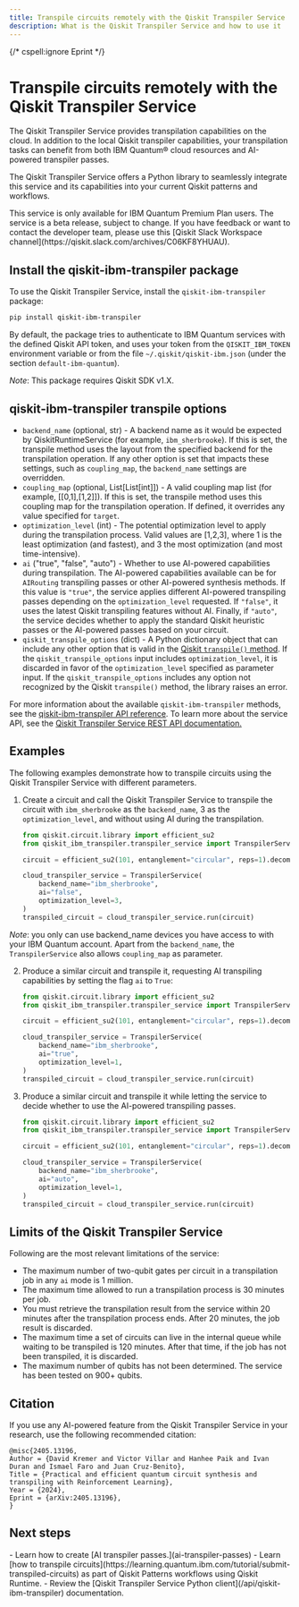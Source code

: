 ```yaml
---
title: Transpile circuits remotely with the Qiskit Transpiler Service
description: What is the Qiskit Transpiler Service and how to use it
---
```


{/* cspell:ignore Eprint */}

# Transpile circuits remotely with the Qiskit Transpiler Service

The Qiskit Transpiler Service provides transpilation capabilities on the cloud. In addition to the local Qiskit transpiler capabilities, your transpilation tasks can benefit from both IBM Quantum&reg; cloud resources and AI-powered transpiler passes.

The Qiskit Transpiler Service offers a Python library to seamlessly integrate this service and its capabilities into your current Qiskit patterns and workflows.

<Admonition type="note">
    This service is only available for IBM Quantum Premium Plan users.
    The service is a beta release, subject to change.
    If you have feedback or want to contact the developer team, please use this [Qiskit Slack Workspace channel](https://qiskit.slack.com/archives/C06KF8YHUAU).
</Admonition>

<span id="install-transpiler-service"></span>
## Install the qiskit-ibm-transpiler package

To use the Qiskit Transpiler Service, install the `qiskit-ibm-transpiler` package:

```sh
pip install qiskit-ibm-transpiler
```

By default, the package tries to authenticate to IBM Quantum services with the defined Qiskit API token, and uses your token from the `QISKIT_IBM_TOKEN` environment variable or from the file `~/.qiskit/qiskit-ibm.json` (under the section `default-ibm-quantum`).

*Note*: This package requires Qiskit SDK v1.X.

## qiskit-ibm-transpiler transpile options

- `backend_name` (optional, str) - A backend name as it would be expected by QiskitRuntimeService (for example, `ibm_sherbrooke`). If this is set, the transpile method uses the layout from the specified backend for the transpilation operation. If any other option is set that impacts these settings, such as `coupling_map`, the `backend_name` settings are overridden.
- `coupling_map` (optional, List[List[int]]) - A valid coupling map list (for example, [[0,1],[1,2]]). If this is set, the transpile method uses this coupling map for the transpilation operation. If defined, it overrides any value specified for `target`.
- `optimization_level` (int) - The potential optimization level to apply during the transpilation process. Valid values are [1,2,3], where 1 is the least optimization (and fastest), and 3 the most optimization (and most time-intensive).
- `ai` ("true", "false", "auto") - Whether to use AI-powered capabilities during transpilation. The AI-powered capabilities available can be for `AIRouting` transpiling passes or other AI-powered synthesis methods. If this value is `"true"`, the service applies different AI-powered transpiling passes depending on the `optimization_level` requested. If  `"false"`, it uses the latest Qiskit transpiling features without AI. Finally, if `"auto"`, the service decides whether to apply the standard Qiskit heuristic passes or the AI-powered passes based on your circuit.
- `qiskit_transpile_options` (dict) - A Python dictionary object that can include any other option that is valid in the [Qiskit `transpile()` method](defaults-and-configuration-options). If the `qiskit_transpile_options` input includes `optimization_level`, it is discarded in favor of the `optimization_level` specified as parameter input. If the `qiskit_transpile_options` includes any option not recognized by the Qiskit `transpile()` method, the library raises an error.

For more information about the available `qiskit-ibm-transpiler` methods, see the [qiskit-ibm-transpiler API reference](/api/qiskit-ibm-transpiler). To learn more about the service API, see the [Qiskit Transpiler Service REST API documentation.](/api/qiskit-transpiler-service-rest)

## Examples

The following examples demonstrate how to transpile circuits using the Qiskit Transpiler Service with different parameters.

1. Create a circuit and call the Qiskit Transpiler Service to transpile the circuit with `ibm_sherbrooke` as the `backend_name`, 3 as the `optimization_level`, and without using AI during the transpilation.

    ```python
    from qiskit.circuit.library import efficient_su2
    from qiskit_ibm_transpiler.transpiler_service import TranspilerService

    circuit = efficient_su2(101, entanglement="circular", reps=1).decompose()

    cloud_transpiler_service = TranspilerService(
        backend_name="ibm_sherbrooke",
        ai="false",
        optimization_level=3,
    )
    transpiled_circuit = cloud_transpiler_service.run(circuit)
    ```
*Note*: you only can use backend_name devices you have access to with your IBM Quantum account. Apart from the `backend_name`, the `TranspilerService` also allows `coupling_map` as parameter.

2. Produce a similar circuit and transpile it, requesting AI transpiling capabilities by setting the flag `ai` to `True`:

    ```python
    from qiskit.circuit.library import efficient_su2
    from qiskit_ibm_transpiler.transpiler_service import TranspilerService

    circuit = efficient_su2(101, entanglement="circular", reps=1).decompose()

    cloud_transpiler_service = TranspilerService(
        backend_name="ibm_sherbrooke",
        ai="true",
        optimization_level=1,
    )
    transpiled_circuit = cloud_transpiler_service.run(circuit)
    ```

3. Produce a similar circuit and transpile it while letting the service to decide whether to use the AI-powered transpiling passes.


    ```python
    from qiskit.circuit.library import efficient_su2
    from qiskit_ibm_transpiler.transpiler_service import TranspilerService

    circuit = efficient_su2(101, entanglement="circular", reps=1).decompose()

    cloud_transpiler_service = TranspilerService(
        backend_name="ibm_sherbrooke",
        ai="auto",
        optimization_level=1,
    )
    transpiled_circuit = cloud_transpiler_service.run(circuit)
    ```

## Limits of the Qiskit Transpiler Service

Following are the most relevant limitations of the service:

- The maximum number of two-qubit gates per circuit in a transpilation job in any `ai` mode is 1 million.
- The maximum time allowed to run a transpilation process is 30 minutes per job.
- You must retrieve the transpilation result from the service within 20 minutes after the transpilation process ends. After 20 minutes, the job result is discarded.
- The maximum time a set of circuits can live in the internal queue while waiting to be transpiled is 120 minutes. After that time, if the job has not been transpiled, it is discarded.
- The maximum number of qubits has not been determined. The service has been tested on 900+ qubits.

## Citation

If you use any AI-powered feature from the Qiskit Transpiler Service in your research, use the following recommended citation:

```
@misc{2405.13196,
Author = {David Kremer and Victor Villar and Hanhee Paik and Ivan Duran and Ismael Faro and Juan Cruz-Benito},
Title = {Practical and efficient quantum circuit synthesis and transpiling with Reinforcement Learning},
Year = {2024},
Eprint = {arXiv:2405.13196},
}
```

## Next steps

<Admonition type="tip" title="Recommendations">
    - Learn how to create [AI transpiler passes.](ai-transpiler-passes)
    - Learn [how to transpile circuits](https://learning.quantum.ibm.com/tutorial/submit-transpiled-circuits) as part of Qiskit Patterns workflows using Qiskit Runtime.
    - Review the [Qiskit Transpiler Service Python client](/api/qiskit-ibm-transpiler) documentation.
</Admonition>
